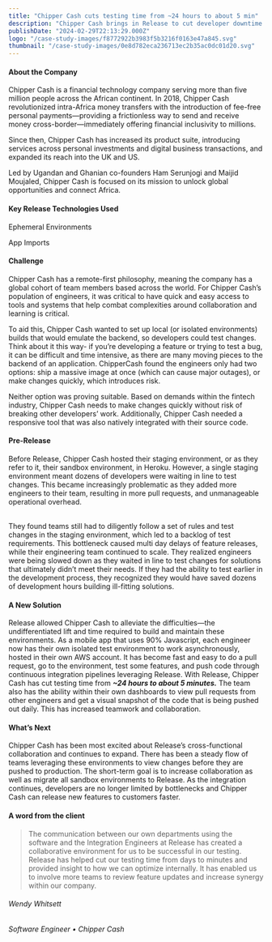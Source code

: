 ```yaml
---
title: "Chipper Cash cuts testing time from ~24 hours to about 5 min"
description: "Chipper Cash brings in Release to cut developer downtime and increase efficiencies and collaboration."
publishDate: "2024-02-29T22:13:29.000Z"
logo: "/case-study-images/f8772922b3983f5b3216f0163e47a845.svg"
thumbnail: "/case-study-images/0e8d782eca236713ec2b35ac0dc01d20.svg"
---
```


#### About the Company

Chipper Cash is a financial technology company serving more than five million people across the African continent. In 2018, Chipper Cash revolutionized intra-Africa money transfers with the introduction of fee-free personal payments—providing a frictionless way to send and receive money cross-border—immediately offering financial inclusivity to millions.

Since then, Chipper Cash has increased its product suite, introducing services across personal investments and digital business transactions, and expanded its reach into the UK and US.

Led by Ugandan and Ghanian co-founders Ham Serunjogi and Maijid Moujaled, Chipper Cash is focused on its mission to unlock global opportunities and connect Africa.

#### Key Release Technologies Used

Ephemeral Environments

App Imports 

#### Challenge

Chipper Cash has a remote-first philosophy, meaning the company has a global cohort of team members based across the world. For Chipper Cash’s population of engineers, it was critical to have quick and easy access to tools and systems that help combat complexities around collaboration and learning is critical. 

To aid this, Chipper Cash wanted to set up local (or isolated environments) builds that would emulate the backend, so developers could test changes. Think about it this way- if you’re developing a feature or trying to test a bug, it can be difficult and time intensive, as there are many moving pieces to the backend of an application. ChipperCash found the engineers only had two options: ship a massive image at once (which can cause major outages), or make changes quickly, which introduces risk.

Neither option was proving suitable. Based on demands within the fintech industry, Chipper Cash needs to make changes quickly without risk of breaking other developers’ work. Additionally, Chipper Cash needed a responsive tool that was also natively integrated with their source code.

#### Pre-Release

Before Release, Chipper Cash hosted their staging environment, or as they refer to it, their sandbox environment, in Heroku. However, a single staging environment meant dozens of developers were waiting in line to test changes. This became increasingly problematic as they added more engineers to their team, resulting in more pull requests, and unmanageable operational overhead.

‍  
They found teams still had to diligently follow a set of rules and test changes in the staging environment, which led to a backlog of test requirements. This bottleneck caused multi day delays of feature releases, while their engineering team continued to scale. They realized engineers were being slowed down as they waited in line to test changes for solutions that ultimately didn’t meet their needs. If they had the ability to test earlier in the development process, they recognized they would have saved dozens of development hours building ill-fitting solutions.

#### A New Solution

Release allowed Chipper Cash to alleviate the difficulties—the undifferentiated lift and time required to build and maintain these environments. As a mobile app that uses 90% Javascript, each engineer now has their own isolated test environment to work asynchronously, hosted in their own AWS account. It has become fast and easy to do a pull request, go to the environment, test some features, and push code through continuous integration pipelines leveraging Release. With Release, Chipper Cash has cut testing time from **_~24 hours to about 5 minutes._** The team also has the ability within their own dashboards to view pull requests from other engineers and get a visual snapshot of the code that is being pushed out daily. This has increased teamwork and collaboration.  

#### What’s Next

Chipper Cash has been most excited about Release’s cross-functional collaboration and continues to expand. There has been a steady flow of teams leveraging these environments to view changes before they are pushed to production. The short-term goal is to increase collaboration as well as migrate all sandbox environments to Release. As the integration continues, developers are no longer limited by bottlenecks and Chipper Cash can release new features to customers faster.

#### A word from the client

> The communication between our own departments using the software and the Integration Engineers at Release has created a collaborative environment for us to be successful in our testing. Release has helped cut our testing time from days to minutes and provided insight to how we can optimize internally. It has enabled us to involve more teams to review feature updates and increase synergy within our company.

###### Wendy Whitsett

###### Software Engineer • Chipper Cash

<CaseStudyCTA />
